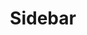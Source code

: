 ---
title: Sidebar
slug: components/sidebar
description: A sidebar component for navigation in documentation or applications.
prev: components/sheet
prevLabel: Sheet
next: components/skeleton
nextLabel: Skeleton
---